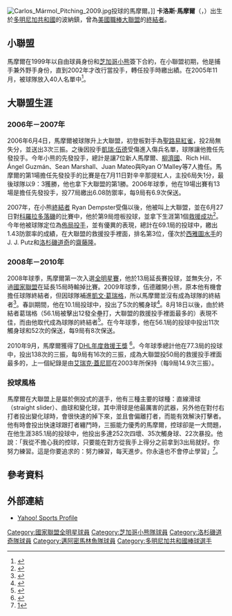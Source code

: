 {{Infobox MLB player
| name        =卡洛斯·馬摩爾<br />Carlos Mármol
| image       = Carlos Mármol Warmup.jpg
| width       = 200
| team        = 
| number      = 
| position    = 終結者 
| birthdate   = {{birth date and age|1982|10|14}}
| bats        = 右
| throws      = 右
| debutdate   = 6月4日
| debutyear   = 2006年 
| debutteam   = 芝加哥小熊
| finaldate   = 5月10日
| finalyear   = 2014年
| finalteam   = 邁阿密馬林魚
| stat1label  = [[勝投|勝－敗]]
| stat1value  = 23-35
| stat2label  = [[防禦率|防禦率]]
| stat2value  = 3.57
| stat3label  = [[三振|三振]]
| stat3value  = 744
| stat4label  = [[救援成功|救援成功]]
| stat4value  = 117
| teams       = <nowiki></nowiki>
*[[芝加哥小熊|芝加哥小熊]]（{{MLBy|2006年}}－{{MLBy|2013年}}）
*[[洛杉磯道奇|洛杉磯道奇]]（{{MLBy|2013年}}）
*[[邁阿密馬林魚|邁阿密馬林魚]]（{{MLBy|2014年}}）
| awards      = <nowiki></nowiki>
*[[美國職棒大聯盟全明星賽|全明星賽]]：[[2008年美國職棒大聯盟全明星賽|2008年]]
}}

[[File:Carlos_Mármol_Pitching_2009.jpg|thumb]]投球的馬摩爾。]]
'''卡洛斯·馬摩爾'''（{{lang-en|Carlos Agustín Mármol }}，{{bd|1982年|10月14日}}）出生於[[多明尼加共和國|多明尼加共和國]]的波納鎮，曾為[[美國職棒大聯盟|美國職棒大聯盟]]的[[終結者_(棒球)|終結者]]。

==小聯盟==
馬摩爾在1999年以自由球員身份和[[芝加哥小熊|芝加哥小熊]]簽下合約，在小聯盟初期，他是捕手兼外野手身份，直到2002年才改行當投手，轉任投手時繳出績。在2005年11月，被球隊放入40人名單中<ref name="mlb.com">{{cite web|url=http://mlb.mlb.com/team/player_career.jsp?player_id=461791|title=Carlos Mármol Biography|accessdate=2009-04-18|archive-date=2009-03-06|archive-url=https://web.archive.org/web/20090306064319/http://mlb.mlb.com/team/player_career.jsp?player_id=461791|dead-url=no}}</ref>。

==大聯盟生涯==
===2006年－2007年===
2006年6月4日，馬摩爾被球隊升上大聯盟，初登板對手為[[聖路易紅雀|聖路易紅雀]]，投2局無失分，並送出3次三振。之後因投手[[凱瑞·伍德|凱瑞·伍德]]受傷進入傷兵名單，球隊讓他擔任先發投手。今年小熊的先發投手，總計是讓7位新人馬摩爾、[[柳濟國|柳濟國]]、Rich Hill、Ángel Guzmán、Sean Marshall、Juan Mateo與Ryan O'Malley等7人擔任。馬摩爾的第1場擔任先發投手的比賽是在7月11日對辛辛那提紅人，主投6局失1分，最後球隊以9：3獲勝，他也拿下大聯盟的第1勝。2006年球季，他在19場出賽有13場是擔任先發投手，投77局繳出6.08防禦率，每9局有6.9次保送。

2007年，在小熊[[終結者_(棒球)|終結者]] Ryan Dempster受傷以後，他被叫上大聯盟，並在6月27日對[[科羅拉多落磯|科羅拉多落磯]]的比賽中，他於第9局燈板投球，並拿下生涯第1個[[救援成功|救援成功]]<ref>{{cite web |author=By RICK GANO, AP Sports Writer Jun 27, 7:04 pm EDT |url=http://sports.yahoo.com/mlb/recap?gid=270627116 |title=Gano, Rick, "Chi Cubs 6, Colorado 4," ''Yahoo! Sports'', Retrieved on August 17, 2007 |publisher=Sports.yahoo.com |date=2005-06-02 |accessdate=2010-10-05 |archive-date=2011-05-22 |archive-url=https://web.archive.org/web/20110522092813/http://sports.yahoo.com/mlb/recap?gid=270627116 |dead-url=no }}</ref>。今年他被球隊定位為[[佈局投手|佈局投手]]，並有優異的表現，總計在69.1局的投球中，繳出1.43防禦率的成績，在大聯盟的救援投手裡面，排名第3位，僅次於[[西雅圖水手|西雅圖水手]]的J. J. Putz和[[洛杉磯道奇|洛杉磯道奇]]的[[齋藤隆|齋藤隆]]。

===2008年－2010年===
2008年球季，馬摩爾第一次入選[[美國職棒大聯盟全明星賽|全明星賽]]，他於13局延長賽投球，並無失分，不過[[國家聯盟|國家聯盟]]在延長15局時輸掉比賽。2009年球季，伍德離開小熊，原本他有機會擔任球隊終結者，但因球隊補進[[凱文·葛瑞格|凱文·葛瑞格]]，所以馬摩爾並沒有成為球隊的終結者<ref>{{cite web |url=http://sportsillustrated.cnn.com/2009/baseball/mlb/03/29/gregg.cubs.closer.ap/index.html |title=Kevin Gregg Beats Out Carlos Marmol as Closer, ''SI.com'', March 29, 2009 |publisher=Sportsillustrated.cnn.com |date=2009-03-29 |accessdate=2010-10-05 |archive-date=2012-10-24 |archive-url=https://web.archive.org/web/20121024151813/http://sportsillustrated.cnn.com/2009/baseball/mlb/03/29/gregg.cubs.closer.ap/index.html |dead-url=no }}</ref>。春訓期間，他在10.1局投球中，投出了5次的觸身球<ref>{{cite web|url=http://mlb.mlb.com/stats/sortable_player_stats.jsp?teamPosCode=all&statType=2&timeFrame=1&Submit=Submit&c_id=mlb&subScope=pos&sitSplit=&venueID=&baseballScope=mlb&timeSubFrame=23&&sortByStat=HBP |title=Major League Baseball Stats — Sortable Statistics | MLB.com: Stats |publisher=Mlb.mlb.com |date= |accessdate=2010-10-05}}</ref>。8月18日以後，由於終結者葛瑞格（56.1局被擊出12發全壘打，大聯盟的救援投手裡面最多的）表現不佳，而由他取代成為球隊的終結者<ref>{{cite web |url=http://sports.espn.go.com/chicago/news/story?id=4408299 |title=''ESPN'', August 18, 2009 |publisher=Sports.espn.go.com |date=2009-08-19 |accessdate=2010-10-05 |archive-date=2010-02-09 |archive-url=https://web.archive.org/web/20100209233741/http://sports.espn.go.com/chicago/news/story?id=4408299 |dead-url=no }}</ref>。在今年球季，他在56.1局的投球中投出11次觸身球和52次的保送，每9局有8次保送。

2010年9月，馬摩爾獲得了[[DHL年度救援王獎|DHL年度救援王獎]] <ref>{{cite news |first=Bailey |last=Stephens |url=http://chicago.cubs.mlb.com/news/article.jsp?ymd=20101004&content_id=15412436&vkey=news_chc&c_id=chc |title=Cubs' Marmol earns Delivery Man Award | cubs.com: News |work=MLB.com |publisher=Chicago.cubs.mlb.com |date=2010-10-04 |accessdate=2010-10-05 |deadurl=yes |archiveurl=https://web.archive.org/web/20101007211835/http://chicago.cubs.mlb.com/news/article.jsp?ymd=20101004&content_id=15412436&vkey=news_chc&c_id=chc |archivedate=2010-10-07 }}</ref>。今年球季總計他在77.3局的投球中，投出138次的三振，每9局有16次的三振，成為大聯盟投50局的救援投手裡面最多的，上一個紀錄是由[[艾瑞克·蓋尼耶|艾瑞克·蓋尼耶]]在2003年所保持（每9局14.9次三振）。

===投球風格===
馬摩爾在大聯盟上是屬於側投式的選手，他有三種主要的球種：直線滑球（straight slider）、曲球和變化球，其中滑球是他最厲害的武器，另外他在對付右打者投出變化球時，會很快速的掉下來，並且會偏離打者，而能有效解決打擊者。他有時會投出快速球跟打者纏鬥時，三振能力優秀的馬摩爾，控球卻是一大問題，在他生涯385.1局的投球中，他投出多達252次四壞、35次觸身球、22次暴投。他說：「我從不擔心我的控球，只要能在對方從我手上得分之前拿到3出局就好。你努力練習。這是你要追求的：努力練習，每天進步。你永遠也不會停止學習」<ref>[http://www.tsna.com.tw/?q=node/17211]</ref>。

==參考資料==
{{Reflist}}

==外部連結==
{{Commons category|Carlos Mármol}}
{{baseballstats|mlb=461791|espn=28486|br=m/marmoca01|fangraphs=2790|cube=M/Carlos-Marmol|brm=marmol001car}}
* [http://sports.yahoo.com/mlb/players/7789 Yahoo! Sports Profile]{{Wayback|url=http://sports.yahoo.com/mlb/players/7789 |date=20110219114328 }}

{{邁阿密馬林魚隊當前登錄名單}}
{{2009年世界棒球經典賽多明尼加代表隊}}
{{DEFAULTSORT:Marmol, Carlos}}

[[Category:國家聯盟全明星球員|Category:國家聯盟全明星球員]]
[[Category:芝加哥小熊隊球員|Category:芝加哥小熊隊球員]]
[[Category:洛杉磯道奇隊球員|Category:洛杉磯道奇隊球員]]
[[Category:邁阿密馬林魚隊球員|Category:邁阿密馬林魚隊球員]]
[[Category:多明尼加共和國棒球選手|Category:多明尼加共和國棒球選手]]